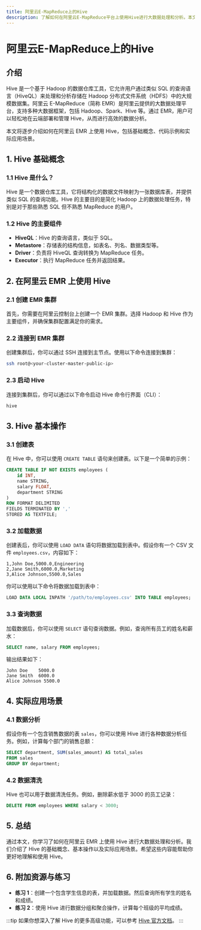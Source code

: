 ```yaml
---
title: 阿里云E-MapReduce上的Hive
description: 了解如何在阿里云E-MapReduce平台上使用Hive进行大数据处理和分析。本文适合初学者，包含基础概念、代码示例和实际应用场景。
---
```


# 阿里云E-MapReduce上的Hive

## 介绍

Hive 是一个基于 Hadoop 的数据仓库工具，它允许用户通过类似 SQL 的查询语言（HiveQL）来处理和分析存储在 Hadoop 分布式文件系统（HDFS）中的大规模数据集。阿里云 E-MapReduce（简称 EMR）是阿里云提供的大数据处理平台，支持多种大数据框架，包括 Hadoop、Spark、Hive 等。通过 EMR，用户可以轻松地在云端部署和管理 Hive，从而进行高效的数据分析。

本文将逐步介绍如何在阿里云 EMR 上使用 Hive，包括基础概念、代码示例和实际应用场景。

## 1. Hive 基础概念

### 1.1 Hive 是什么？

Hive 是一个数据仓库工具，它将结构化的数据文件映射为一张数据库表，并提供类似 SQL 的查询功能。Hive 的主要目的是简化 Hadoop 上的数据处理任务，特别是对于那些熟悉 SQL 但不熟悉 MapReduce 的用户。

### 1.2 Hive 的主要组件

- **HiveQL**：Hive 的查询语言，类似于 SQL。
- **Metastore**：存储表的结构信息，如表名、列名、数据类型等。
- **Driver**：负责将 HiveQL 查询转换为 MapReduce 任务。
- **Executor**：执行 MapReduce 任务并返回结果。

## 2. 在阿里云 EMR 上使用 Hive

### 2.1 创建 EMR 集群

首先，你需要在阿里云控制台上创建一个 EMR 集群。选择 Hadoop 和 Hive 作为主要组件，并确保集群配置满足你的需求。

### 2.2 连接到 EMR 集群

创建集群后，你可以通过 SSH 连接到主节点。使用以下命令连接到集群：

```bash
ssh root@<your-cluster-master-public-ip>
```

### 2.3 启动 Hive

连接到集群后，你可以通过以下命令启动 Hive 命令行界面（CLI）：

```bash
hive
```

## 3. Hive 基本操作

### 3.1 创建表

在 Hive 中，你可以使用 `CREATE TABLE` 语句来创建表。以下是一个简单的示例：

```sql
CREATE TABLE IF NOT EXISTS employees (
    id INT,
    name STRING,
    salary FLOAT,
    department STRING
)
ROW FORMAT DELIMITED
FIELDS TERMINATED BY ','
STORED AS TEXTFILE;
```

### 3.2 加载数据

创建表后，你可以使用 `LOAD DATA` 语句将数据加载到表中。假设你有一个 CSV 文件 `employees.csv`，内容如下：

```
1,John Doe,5000.0,Engineering
2,Jane Smith,6000.0,Marketing
3,Alice Johnson,5500.0,Sales
```

你可以使用以下命令将数据加载到表中：

```sql
LOAD DATA LOCAL INPATH '/path/to/employees.csv' INTO TABLE employees;
```

### 3.3 查询数据

加载数据后，你可以使用 `SELECT` 语句查询数据。例如，查询所有员工的姓名和薪水：

```sql
SELECT name, salary FROM employees;
```

输出结果如下：

```
John Doe    5000.0
Jane Smith  6000.0
Alice Johnson 5500.0
```

## 4. 实际应用场景

### 4.1 数据分析

假设你有一个包含销售数据的表 `sales`，你可以使用 Hive 进行各种数据分析任务。例如，计算每个部门的销售总额：

```sql
SELECT department, SUM(sales_amount) AS total_sales
FROM sales
GROUP BY department;
```

### 4.2 数据清洗

Hive 也可以用于数据清洗任务。例如，删除薪水低于 3000 的员工记录：

```sql
DELETE FROM employees WHERE salary < 3000;
```

## 5. 总结

通过本文，你学习了如何在阿里云 EMR 上使用 Hive 进行大数据处理和分析。我们介绍了 Hive 的基础概念、基本操作以及实际应用场景。希望这些内容能帮助你更好地理解和使用 Hive。

## 6. 附加资源与练习

- **练习 1**：创建一个包含学生信息的表，并加载数据。然后查询所有学生的姓名和成绩。
- **练习 2**：使用 Hive 进行数据分组和聚合操作，计算每个班级的平均成绩。

:::tip
如果你想深入了解 Hive 的更多高级功能，可以参考 [Hive 官方文档](https://hive.apache.org/)。
:::